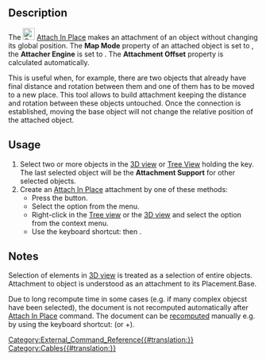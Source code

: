 <languages/>
<translate>

{{Docnav
|[[Cables_SupportLine|SupportLine]]
|[[Cables_DeactivateAttachment|DeactivateAttachment]]
|[[Cables_Workbench|Cables]]
|IconL=Cables_SupportLine.svg
|IconR=Cables_DeactivateAttachment.svg
|IconC=Cables_workbench_icon.svg
}}

{{GuiCommand
|Name=Cables AttachInPlace
|MenuLocation=Cable Support → Attach In Place
|Workbenches=[[Cables_Workbench|Cables]]
|Shortcut={{KEY|X}} {{KEY|A}}
|Version=0.3.0
|SeeAlso=[[Cables_DeactivateAttachment|Cables DeactivateAttachment]]
}}

==Description==

The [[Image:Cables_AttachInPlace.svg|24px]] [[Cables_AttachInPlace|Attach In Place]] makes an attachment of an object without changing its global position. The '''Map Mode''' property of an attached object is set to {{Value|Object XY}}, the '''Attacher Engine''' is set to {{Value|Engine 3D}}. The '''Attachment Offset''' property is calculated automatically.

This is useful when, for example, there are two objects that already have final distance and rotation between them and one of them has to be moved to a new place. This tool allows to build attachment keeping the distance and rotation between these objects untouched. Once the connection is established, moving the base object will not change the relative position of the attached object.

==Usage==

# Select two or more objects in the [[3D_view|3D view]] or [[Tree_View|Tree View]] holding the {{KEY|CTRL}} key. The last selected object will be the '''Attachment Support''' for other selected objects.
# Create an [[Cables_AttachInPlace|Attach In Place]] attachment by one of these methods:
#* Press the {{Button|[[Image:Cables_AttachInPlace.svg|16px]] [[Cables_AttachInPlace|Attach In Place]]}} button.
#* Select the {{MenuCommand|Cable Support → [[Image:Cables_AttachInPlace.svg|16px]] Attach In Place}} option from the menu.
#* Right-click in the [[Tree_view|Tree view]] or the [[3D_view|3D view]] and select the {{MenuCommand|Cable Support → [[Image:Cables_AttachInPlace.svg|16px]] Attach In Place}} option from the context menu.
#* Use the keyboard shortcut: {{KEY|X}} then {{KEY|A}}.

==Notes==

Selection of elements in [[3D_view|3D view]] is treated as a selection of entire objects. Attachment to object is understood as an attachment to its Placement.Base.

Due to long recompute time in some cases (e.g. if many complex objecst have been selected), the document is not recomputed automatically after [[Cables_AttachInPlace|Attach In Place]] command. The document can be [[Std_Refresh|recomputed]] manually e.g. by using the keyboard shortcut: {{KEY|F5}} (or {{KEY|Ctrl}}+{{KEY|R}}).


{{Docnav
|[[Cables_SupportLine|SupportLine]]
|[[Cables_DeactivateAttachment|DeactivateAttachment]]
|[[Cables_Workbench|Cables]]
|IconL=Cables_SupportLine.svg
|IconR=Cables_DeactivateAttachment.svg
|IconC=Cables_workbench_icon.svg
}}


</translate>
[[Category:External_Command_Reference{{#translation:}}]]
[[Category:Cables{{#translation:}}]]